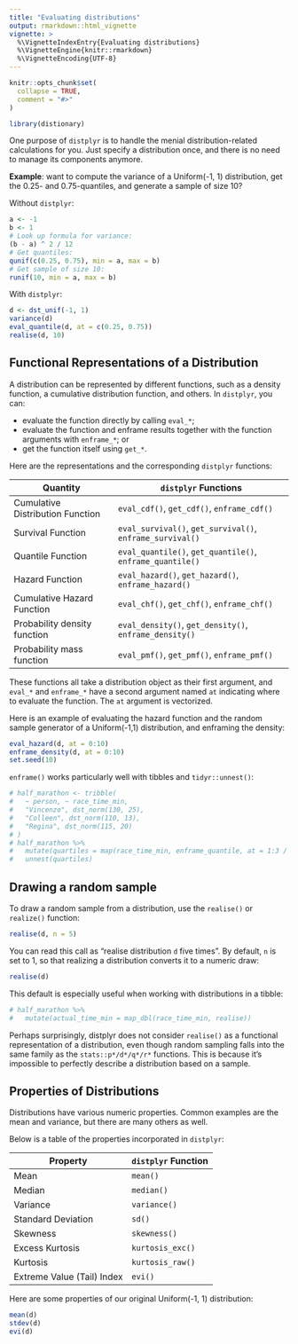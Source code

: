```yaml
---
title: "Evaluating distributions"
output: rmarkdown::html_vignette
vignette: >
  %\VignetteIndexEntry{Evaluating distributions}
  %\VignetteEngine{knitr::rmarkdown}
  %\VignetteEncoding{UTF-8}
---
```


```r
knitr::opts_chunk$set(
  collapse = TRUE,
  comment = "#>"
)
```

```r
library(distionary)
```

One purpose of `distplyr` is to handle the menial distribution-related calculations for you. Just specify a distribution once, and there is no need to manage its components anymore.

**Example**: want to compute the variance of a Uniform(-1, 1) distribution, get the 0.25- and 0.75-quantiles, and generate a sample of size 10?

Without `distplyr`:

```r
a <- -1
b <- 1
# Look up formula for variance:
(b - a) ^ 2 / 12
# Get quantiles:
qunif(c(0.25, 0.75), min = a, max = b)
# Get sample of size 10:
runif(10, min = a, max = b)
```

With `distplyr`:

```r
d <- dst_unif(-1, 1)
variance(d)
eval_quantile(d, at = c(0.25, 0.75))
realise(d, 10)
```

## Functional Representations of a Distribution

A distribution can be represented by different functions, such as a density function, a cumulative distribution function, and others. In `distplyr`, you can:

-   evaluate the function directly by calling `eval_*`;
-   evaluate the function and enframe results together with the function arguments with `enframe_*`; or
-   get the function itself using `get_*`.

Here are the representations and the corresponding `distplyr` functions:

| Quantity                         | `distplyr` Functions                                      |
|---------------------------|---------------------------------------------|
| Cumulative Distribution Function | `eval_cdf()`, `get_cdf()`, `enframe_cdf()`                |
| Survival Function                | `eval_survival()`, `get_survival()`, `enframe_survival()` |
| Quantile Function                | `eval_quantile()`, `get_quantile()`, `enframe_quantile()` |
| Hazard Function                  | `eval_hazard()`, `get_hazard()`, `enframe_hazard()`       |
| Cumulative Hazard Function       | `eval_chf()`, `get_chf()`, `enframe_chf()`                |
| Probability density function     | `eval_density()`, `get_density()`, `enframe_density()`    |
| Probability mass function        | `eval_pmf()`, `get_pmf()`, `enframe_pmf()`                |

These functions all take a distribution object as their first argument, and `eval_*` and `enframe_*` have a second argument named `at` indicating where to evaluate the function. The `at` argument is vectorized.

Here is an example of evaluating the hazard function and the random sample generator of a Uniform(-1,1) distribution, and enframing the density:

```r
eval_hazard(d, at = 0:10)
enframe_density(d, at = 0:10)
set.seed(10)
```

`enframe()` works particularly well with tibbles and `tidyr::unnest()`:

```r
# half_marathon <- tribble(
# 	~ person, ~ race_time_min,
# 	"Vincenzo", dst_norm(130, 25),
# 	"Colleen", dst_norm(110, 13),
# 	"Regina", dst_norm(115, 20)
# ) 
# half_marathon %>% 
# 	mutate(quartiles = map(race_time_min, enframe_quantile, at = 1:3 / 4)) %>% 
# 	unnest(quartiles)
```

## Drawing a random sample

To draw a random sample from a distribution, use the `realise()` or `realize()` function:

```r
realise(d, n = 5)
```

You can read this call as "realise distribution `d` five times". By default, `n` is set to 1, so that realizing a distribution converts it to a numeric draw:

```r
realise(d)
```

This default is especially useful when working with distributions in a tibble:

```r
# half_marathon %>% 
# 	mutate(actual_time_min = map_dbl(race_time_min, realise))
```

Perhaps surprisingly, distplyr does not consider `realise()` as a functional representation of a distribution, even though random sampling falls into the same family as the `stats::p*/d*/q*/r*` functions. This is because it's impossible to perfectly describe a distribution based on a sample.

## Properties of Distributions

Distributions have various numeric properties. Common examples are the mean and variance, but there are many others as well.

Below is a table of the properties incorporated in `distplyr`:

| Property                   | `distplyr` Function |
|----------------------------|---------------------|
| Mean                       | `mean()`            |
| Median                     | `median()`          |
| Variance                   | `variance()`        |
| Standard Deviation         | `sd()`              |
| Skewness                   | `skewness()`        |
| Excess Kurtosis            | `kurtosis_exc()`    |
| Kurtosis                   | `kurtosis_raw()`    |
| Extreme Value (Tail) Index | `evi()`             |

Here are some properties of our original Uniform(-1, 1) distribution:

```r
mean(d)
stdev(d)
evi(d)
```
